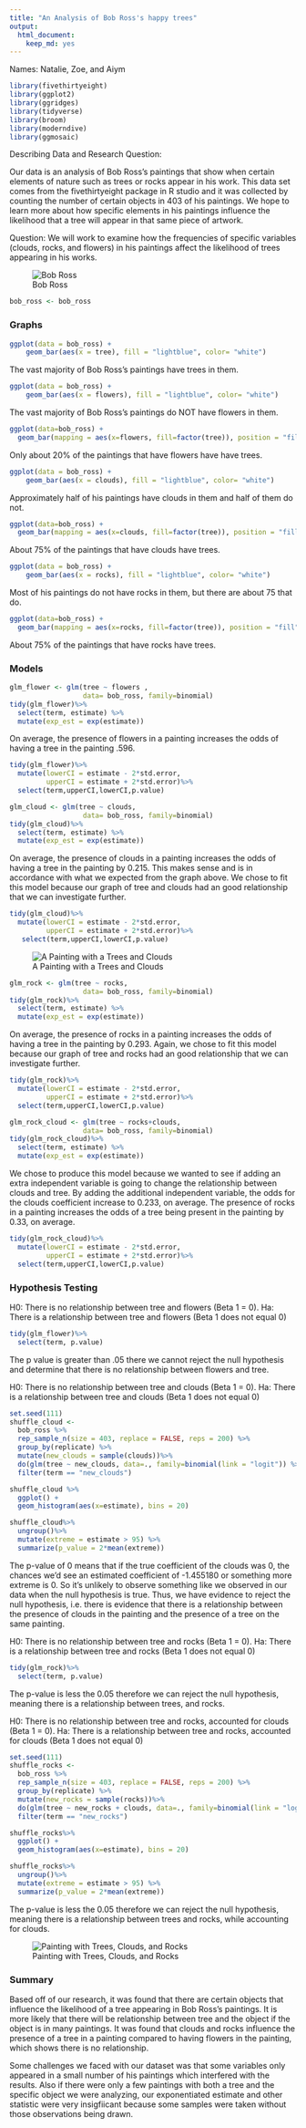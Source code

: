 ```yaml
---
title: "An Analysis of Bob Ross's happy trees"
output: 
  html_document:
    keep_md: yes
---
```

Names: Natalie, Zoe, and Aiym
```r
library(fivethirtyeight) 
library(ggplot2)
library(ggridges)
library(tidyverse)
library(broom)
library(moderndive)
library(ggmosaic)
```

Describing Data and Research Question:

Our data is an analysis of Bob Ross's paintings that show when certain elements of nature such as trees or rocks appear in his work. This data set comes from the fivethirtyeight package in R studio and it was collected by counting the number of certain objects in 403 of his paintings. We hope to learn more about how specific elements in his paintings influence the likelihood that a tree will appear in that same piece of artwork.

Question: We will work to examine how the frequencies of specific variables (clouds, rocks, and flowers) in his paintings affect the likelihood of trees appearing in his works. 

![Bob Ross](https://40cupx20bt643wowwz361l9h-wpengine.netdna-ssl.com/wp-content/uploads/2019/07/bob-ross.jpg)

```r
bob_ross <- bob_ross
```


### Graphs

```r
ggplot(data = bob_ross) +
    geom_bar(aes(x = tree), fill = "lightblue", color= "white")
```

The vast majority of Bob Ross's paintings have trees in them.


```r
ggplot(data = bob_ross) +
    geom_bar(aes(x = flowers), fill = "lightblue", color= "white")
```

The vast majority of Bob Ross's paintings do NOT have flowers in them.

```r
ggplot(data=bob_ross) +
  geom_bar(mapping = aes(x=flowers, fill=factor(tree)), position = "fill")
```

Only about 20% of the paintings that have flowers have have trees.

```r
ggplot(data = bob_ross) +
    geom_bar(aes(x = clouds), fill = "lightblue", color= "white")
```

Approximately half of his paintings have clouds in them and half of them do not.


```r
ggplot(data=bob_ross) +
  geom_bar(mapping = aes(x=clouds, fill=factor(tree)), position = "fill")
```

About 75% of the paintings that have clouds have trees.


```r
ggplot(data = bob_ross) +
    geom_bar(aes(x = rocks), fill = "lightblue", color= "white")
```

Most of his paintings do not have rocks in them, but there are about 75 that do.


```r
ggplot(data=bob_ross) +
  geom_bar(mapping = aes(x=rocks, fill=factor(tree)), position = "fill")
```

About 75% of the paintings that have rocks have trees.


### Models


```r
glm_flower <- glm(tree ~ flowers ,
                  data= bob_ross, family=binomial)
tidy(glm_flower)%>% 
  select(term, estimate) %>% 
  mutate(exp_est = exp(estimate))
```

On average, the presence of flowers in a painting increases the odds of having a tree in the painting .596. 

```r
tidy(glm_flower)%>%
  mutate(lowerCI = estimate - 2*std.error,
         upperCI = estimate + 2*std.error)%>%
  select(term,upperCI,lowerCI,p.value)
```



```r
glm_cloud <- glm(tree ~ clouds,
                  data= bob_ross, family=binomial)
tidy(glm_cloud)%>% 
  select(term, estimate) %>% 
  mutate(exp_est = exp(estimate))
```

On average, the presence of clouds in a painting increases the odds of having a tree in the painting by 0.215. This makes sense and is in accordance with what we expected from the graph above. We chose to fit this model because our graph of tree and clouds had an good relationship that we can investigate further.


```r
tidy(glm_cloud)%>%
  mutate(lowerCI = estimate - 2*std.error,
         upperCI = estimate + 2*std.error)%>%
   select(term,upperCI,lowerCI,p.value)
```
![A Painting with a Trees and Clouds](https://i.redd.it/9yp43iybk2zx.jpg)


```r
glm_rock <- glm(tree ~ rocks,
                  data= bob_ross, family=binomial)
tidy(glm_rock)%>% 
  select(term, estimate) %>% 
  mutate(exp_est = exp(estimate))
```

On average, the presence of rocks in a painting increases the odds of having a tree in the painting by 0.293. Again, we chose to fit this model because our graph of tree and rocks had an good relationship that we can investigate further.


```r
tidy(glm_rock)%>%
  mutate(lowerCI = estimate - 2*std.error,
         upperCI = estimate + 2*std.error)%>%
  select(term,upperCI,lowerCI,p.value)
```



```r
glm_rock_cloud <- glm(tree ~ rocks+clouds,
                  data= bob_ross, family=binomial)
tidy(glm_rock_cloud)%>% 
  select(term, estimate) %>% 
  mutate(exp_est = exp(estimate))
```

We chose to produce this model because we wanted to see if adding an extra independent variable is going to change the relationship between clouds and tree. By adding the additional independent variable, the odds for the clouds coefficient increase to 0.233, on average. The presence of rocks in a painting increases the odds of a tree being present in the painting by 0.33, on average.  


```r
tidy(glm_rock_cloud)%>%
  mutate(lowerCI = estimate - 2*std.error,
         upperCI = estimate + 2*std.error)%>%
  select(term,upperCI,lowerCI,p.value)
```


### Hypothesis Testing

H0: There is no relationship between tree and flowers (Beta 1 = 0).
Ha: There is a relationship between tree and flowers (Beta 1 does not equal 0)


```r
tidy(glm_flower)%>%
  select(term, p.value)
```

The p value is greater than .05 there we cannot reject the null hypothesis and determine that there is no relationship between flowers and tree.


H0: There is no relationship between tree and clouds (Beta 1 = 0).
Ha: There is a relationship between tree and clouds (Beta 1 does not equal 0)

```r
set.seed(111)
shuffle_cloud <-
  bob_ross %>% 
  rep_sample_n(size = 403, replace = FALSE, reps = 200) %>% 
  group_by(replicate) %>% 
  mutate(new_clouds = sample(clouds))%>%
  do(glm(tree ~ new_clouds, data=., family=binomial(link = "logit")) %>% tidy()) %>%
  filter(term == "new_clouds")

shuffle_cloud %>% 
  ggplot() +
  geom_histogram(aes(x=estimate), bins = 20)
```

```r
shuffle_cloud%>%
  ungroup()%>%
  mutate(extreme = estimate > 95) %>% 
  summarize(p_value = 2*mean(extreme))
```

The p-value of 0 means that if the true coefficient of the clouds was 0, the chances we'd see an estimated coefficient of -1.455180	or something more extreme is 0. So it's unlikely to observe something like we observed in our data when the null hypothesis is true. Thus, we have evidence to reject the null hypothesis, i.e. there is evidence that there is a relationship between the presence of clouds in the painting and the presence of a tree on the same painting. 


H0: There is no relationship between tree and rocks (Beta 1 = 0).
Ha: There is a relationship between tree and rocks (Beta 1 does not equal 0)

```r
tidy(glm_rock)%>%
  select(term, p.value)
```

The p-value is less the 0.05 therefore we can reject the null hypothesis, meaning there is a relationship between trees, and rocks.


H0: There is no relationship between tree and rocks, accounted for clouds (Beta 1 = 0).
Ha: There is a relationship between tree and rocks, accounted for clouds (Beta 1 does not equal 0)


```r
set.seed(111)
shuffle_rocks <-
  bob_ross %>% 
  rep_sample_n(size = 403, replace = FALSE, reps = 200) %>% 
  group_by(replicate) %>% 
  mutate(new_rocks = sample(rocks))%>%
  do(glm(tree ~ new_rocks + clouds, data=., family=binomial(link = "logit")) %>% tidy()) %>%
  filter(term == "new_rocks")

shuffle_rocks%>%
  ggplot() +
  geom_histogram(aes(x=estimate), bins = 20)
```


```r
shuffle_rocks%>%
  ungroup()%>%
  mutate(extreme = estimate > 95) %>% 
  summarize(p_value = 2*mean(extreme))
```

The p-value is less the 0.05 therefore we can reject the null hypothesis, meaning there is a relationship between trees and rocks, while accounting for clouds. 

![Painting with Trees, Clouds, and Rocks](https://almightyeasel.files.wordpress.com/2015/03/mt-mckinley-bob-ross-s1ep2.png)

### Summary

Based off of our research, it was found that there are certain objects that influence the likelihood of a tree appearing in Bob Ross's paintings. It is more likely that there will be relationship between tree and the object if the object is in many paintings. It was found that clouds and rocks influence the presence of a tree in a painting compared to having flowers in the painting, which shows there is no relationship. 

Some challenges we faced with our dataset was that some variables only appeared in a small number of his paintings which interfered with the results. Also if there were only a few paintings with both a tree and the specific object we were analyzing, our exponentiated estimate and other statistic were very insigfiicant because some samples were taken without those observations being drawn. 
